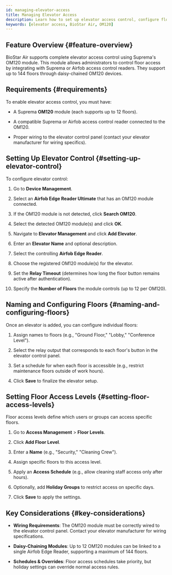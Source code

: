 ```yaml
---
id: managing-elevator-access
title: Managing Elevator Access
description: Learn how to set up elevator access control, configure floor permissions, create access levels, and manage scheduling with Suprema's OM120 module in BioStar Air.
keywords: [elevator access, BioStar Air, OM120]
---
```



## Feature Overview {#feature-overview}

BioStar Air supports complete elevator access control using Suprema's OM120 module. This module allows administrators to control floor access by integrating with Suprema or Airfob access control readers. They support up to 144 floors through daisy-chained OM120 devices.

<CustomerNote />

## Requirements {#requirements}

To enable elevator access control, you must have:

* A Suprema **OM120** module (each supports up to 12 floors).

* A compatible Suprema or Airfob access control reader connected to the OM120.

* Proper wiring to the elevator control panel (contact your elevator manufacturer for wiring specifics).

<YouTube videoId="szCBlVFdrBo" />


## Setting Up Elevator Control {#setting-up-elevator-control}

To configure elevator control:

1. Go to **Device Management**.

1. Select an **Airfob Edge Reader Ultimate** that has an OM120 module connected.

1. If the OM120 module is not detected, click **Search OM120**.

1. Select the detected OM120 module(s) and click **OK**.

1. Navigate to **Elevator Management** and click **Add Elevator**.

1. Enter an **Elevator Name** and optional description.

1. Select the controlling **Airfob Edge Reader**.

1. Choose the registered OM120 module(s) for the elevator.

1. Set the **Relay Timeout** (determines how long the floor button remains active after authentication).

1. Specify the **Number of Floors** the module controls (up to 12 per OM120).


## Naming and Configuring Floors {#naming-and-configuring-floors}

Once an elevator is added, you can configure individual floors:

1. Assign names to floors (e.g., "Ground Floor," "Lobby," "Conference Level").

1. Select the relay output that corresponds to each floor's button in the elevator control panel.

1. Set a schedule for when each floor is accessible (e.g., restrict maintenance floors outside of work hours).

1. Click **Save** to finalize the elevator setup.


## Setting Floor Access Levels {#setting-floor-access-levels}

Floor access levels define which users or groups can access specific floors.

1. Go to **Access Management** > **Floor Levels**.

1. Click **Add Floor Level**.

1. Enter a **Name** (e.g., "Security," "Cleaning Crew").

1. Assign specific floors to this access level.

1. Apply an **Access Schedule** (e.g., allow cleaning staff access only after hours).

1. Optionally, add **Holiday Groups** to restrict access on specific days.

1. Click **Save** to apply the settings.


## Key Considerations {#key-considerations}

* **Wiring Requirements**: The OM120 module must be correctly wired to the elevator control panel. Contact your elevator manufacturer for wiring specifications.

* **Daisy-Chaining Modules**: Up to 12 OM120 modules can be linked to a single Airfob Edge Reader, supporting a maximum of 144 floors.

* **Schedules & Overrides**: Floor access schedules take priority, but holiday settings can override normal access rules.